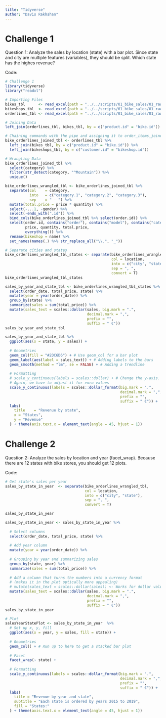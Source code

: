 ```yaml
---
title: "Tidyverse"
author: "Davis Rakhshan"
---
```



# Challenge 1

Question 1:
Analyze the sales by location (state) with a bar plot. Since state and city are multiple features (variables), they should be split. Which state has the highes revenue?

Code:

```r
# Challenge 1
library(tidyverse)
library("readxl")

# Importing Files
bikes_tbl      <- read_excel(path = "../../scripts/01_bike_sales/01_raw_data/bikes.xlsx")
bikeshops_tbl  <- read_excel(path = "../../scripts/01_bike_sales/01_raw_data/bikeshops.xlsx")
orderlines_tbl <- read_excel(path = "../../scripts/01_bike_sales/01_raw_data/orderlines.xlsx")

# Joining Data
left_join(orderlines_tbl, bikes_tbl, by = c("product.id" = "bike.id"))

# Chaining commands with the pipe and assigning it to order_items_joined_tbl
bike_orderlines_joined_tbl <- orderlines_tbl %>%
  left_join(bikes_tbl, by = c("product.id" = "bike.id")) %>%
  left_join(bikeshops_tbl, by = c("customer.id" = "bikeshop.id"))

# Wrangling Data
bike_orderlines_joined_tbl %>% 
  select(category) %>%
  filter(str_detect(category, "^Mountain")) %>% 
  unique()

bike_orderlines_wrangled_tbl <- bike_orderlines_joined_tbl %>%
  separate(col    = category,
           into   = c("category.1", "category.2", "category.3"),
           sep    = " - ") %>%
  mutate(total.price = price * quantity) %>%
  select(-...1, -gender) %>%
  select(-ends_with(".id")) %>%
  bind_cols(bike_orderlines_joined_tbl %>% select(order.id)) %>% 
  select(order.id, contains("order"), contains("model"), contains("category"),
         price, quantity, total.price,
         everything()) %>%
  rename(bikeshop = name) %>%
  set_names(names(.) %>% str_replace_all("\\.", "_"))

# Separate cities and states
bike_orderlines_wrangled_tbl_states <- separate(bike_orderlines_wrangled_tbl,
                                                col = location,
                                                into = c("city", "state"),
                                                sep = ", ",
                                                convert = T)
bike_orderlines_wrangled_tbl_states

sales_by_year_and_state_tbl <- bike_orderlines_wrangled_tbl_states %>%
  select(order_date, total_price, state) %>%
  mutate(year = year(order_date)) %>%
  group_by(state) %>% 
  summarize(sales = sum(total_price)) %>%
  mutate(sales_text = scales::dollar(sales, big.mark = ".", 
                                     decimal.mark = ",", 
                                     prefix = "", 
                                     suffix = " €"))
sales_by_year_and_state_tbl

sales_by_year_and_state_tbl %>%
  ggplot(aes(x = state, y = sales)) +
  
  # Geometries
  geom_col(fill = "#2DC6D6") + # Use geom_col for a bar plot
  geom_label(aes(label = sales_text)) + # Adding labels to the bars
  geom_smooth(method = "lm", se = FALSE) + # Adding a trendline
  
  # Formatting
  # scale_y_continuous(labels = scales::dollar) + # Change the y-axis. 
  # Again, we have to adjust it for euro values
  scale_y_continuous(labels = scales::dollar_format(big.mark = ".", 
                                                    decimal.mark = ",", 
                                                    prefix = "", 
                                                    suffix = " €")) +
  labs(
    title    = "Revenue by state",
    x = "States",
    y = "Revenue"
  ) + theme(axis.text.x = element_text(angle = 45, hjust = 1))
```


# Challenge 2

Question 2:
Analyze the sales by location and year (facet_wrap). Because there are 12 states with bike stores, you should get 12 plots.

Code:

```r
# Get state's sales per year
sales_by_state_in_year  <- separate(bike_orderlines_wrangled_tbl,
                                    col = location,
                                    into = c("city", "state"),
                                    sep = ", ",
                                    convert = T)

sales_by_state_in_year

sales_by_state_in_year <- sales_by_state_in_year %>%
  
  # Select columns
  select(order_date, total_price, state) %>%
  
  # Add year column
  mutate(year = year(order_date)) %>%
  
  # Grouping by year and summarizing sales
  group_by(state, year) %>% 
  summarize(sales = sum(total_price)) %>%
  
  # Add a column that turns the numbers into a currency format 
  # (makes it in the plot optically more appealing)
  # mutate(sales_text = scales::dollar(sales)) <- Works for dollar values
  mutate(sales_text = scales::dollar(sales, big.mark = ".", 
                                     decimal.mark = ",", 
                                     prefix = "", 
                                     suffix = " €"))
sales_by_state_in_year

# Plot
salesYearStatePlot <- sales_by_state_in_year  %>%
  # Set up x, y, fill
  ggplot(aes(x = year, y = sales, fill = state)) +
  
  # Geometries
  geom_col() + # Run up to here to get a stacked bar plot
  
  # Facet
  facet_wrap(~ state) +
  
  # Formatting
  scale_y_continuous(labels = scales::dollar_format(big.mark = ".", 
                                                    decimal.mark = ",", 
                                                    prefix = "", 
                                                    suffix = " €")) +
  labs(
    title = "Revenue by year and state",
    subtitle = "Each state is ordered by years 2015 to 2019",
    fill = "States:"
  ) + theme(axis.text.x = element_text(angle = 45, hjust = 1))
```